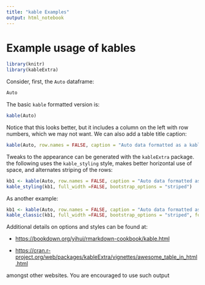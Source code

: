 ```yaml
---
title: "kable Examples"
output: html_notebook
---
```


# Example usage of kables

```r
library(knitr)
library(kableExtra)
```

Consider, first, the `Auto` dataframe:

```r
Auto
```

The basic `kable` formatted version is:

```r
kable(Auto)
```

Notice that this looks better, but it includes a column on the left with row numbers, which we may not want. We can also add a table title caption:

```r
kable(Auto, row.names = FALSE, caption = "Auto data formatted as a kable")
```

Tweaks to the appearance can be generated with the `kableExtra` package. the following uses the `kable_styling` style, makes better horizontal use of space, and alternates striping of the rows:

```r
kb1 <- kable(Auto, row.names = FALSE, caption = "Auto data formatted as a kable")
kable_styling(kb1, full_width =FALSE, bootstrap_options = "striped")
```

As another example:

```r
kb1 <- kable(Auto, row.names = FALSE, caption = "Auto data formatted as a kable")
kable_classic(kb1, full_width =FALSE, bootstrap_options = "striped", font_size = 10)
```

Additional details on options and styles can be found at:

-   <https://bookdown.org/yihui/rmarkdown-cookbook/kable.html>

-   <https://cran.r-project.org/web/packages/kableExtra/vignettes/awesome_table_in_html.html>

amongst other websites. You are encouraged to use such output

